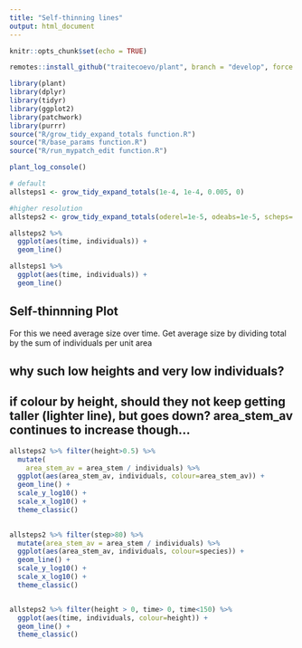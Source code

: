 ```yaml
---
title: "Self-thinning lines"
output: html_document
---
```

```r
knitr::opts_chunk$set(echo = TRUE)
```

```r
remotes::install_github("traitecoevo/plant", branch = "develop", force = TRUE)
```

```r
library(plant)
library(dplyr)
library(tidyr)
library(ggplot2)
library(patchwork)
library(purrr)
source("R/grow_tidy_expand_totals function.R")
source("R/base_params function.R")
source("R/run_mypatch_edit function.R")
```

```r
plant_log_console()
```


```r
# default
allsteps1 <- grow_tidy_expand_totals(1e-4, 1e-4, 0.005, 0)

#higher resolution
allsteps2 <- grow_tidy_expand_totals(oderel=1e-5, odeabs=1e-5, scheps= 0.0001, rec_decay=5)

allsteps2 %>%
  ggplot(aes(time, individuals)) +
  geom_line()

allsteps1 %>%
  ggplot(aes(time, individuals)) +
  geom_line()

```


## Self-thinnning Plot
For this we need average size over time. Get average size by dividing total by the sum of individuals per unit area

## why such low heights and very low individuals?
## if colour by height, should they not keep getting taller (lighter line), but goes down? area_stem_av continues to increase though...

```r
allsteps2 %>% filter(height>0.5) %>%
  mutate(
    area_stem_av = area_stem / individuals) %>% 
  ggplot(aes(area_stem_av, individuals, colour=area_stem_av)) +
  geom_line() +
  scale_y_log10() +
  scale_x_log10() +
  theme_classic()

  
allsteps2 %>% filter(step>80) %>% 
  mutate(area_stem_av = area_stem / individuals) %>% 
  ggplot(aes(area_stem_av, individuals, colour=species)) +
  geom_line() +
  scale_y_log10() +
  scale_x_log10() + 
  theme_classic()


allsteps2 %>% filter(height > 0, time> 0, time<150) %>% 
  ggplot(aes(time, individuals, colour=height)) +
  geom_line() + 
  theme_classic()

```
